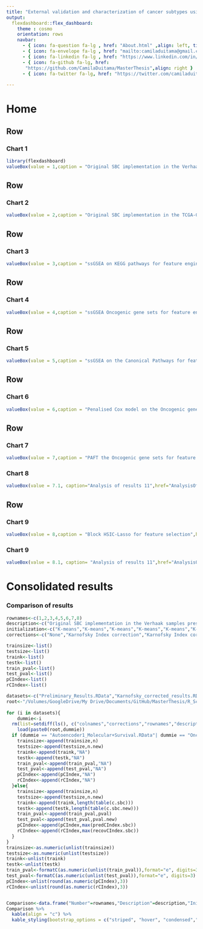 ```yaml
---
title: "External validation and characterization of cancer subtypes using SBC"
output: 
  flexdashboard::flex_dashboard:
    theme : cosmo
    orientation: rows
    navbar:
      - { icon: fa-question fa-lg , href: "About.html" ,align: left, title: "About"}
      - { icon: fa-envelope fa-lg , href: "mailto:camiladuitama@gmail.com" ,align: right}
      - { icon: fa-linkedin fa-lg , href: "https://www.linkedin.com/in/camiladuitama/" ,align: right}
      - { icon: fa-github fa-lg, href:
       "https://github.com/CamilaDuitama/MasterThesis",align: right }
      - { icon: fa-twitter fa-lg, href: "https://twitter.com/camiladuitama1",align: right }
      
---
```

Home {data-icon="fa-home"}
=====================================     
 

Row
-------------------------------------     
### Chart 1
    
```r
library(flexdashboard)
valueBox(value = 1,caption = "Original SBC implementation in the Verhaak samples present in the TCGA-GBM data set",href="Preliminary_Results.html", color="#85C1E9")
```
 
Row
------------------------------------- 
### Chart 2
    
```r
valueBox(value = 2,caption = "Original SBC implementation in the TCGA-GBM data set",href="Results.html",color = "#85C1E9")
``` 

Row
-------------------------------------    
### Chart 3

    
```r
valueBox(value = 3,caption = "ssGSEA on KEGG pathways for feature engineering",href="GSVA-KEGG.html",color= "#2E86C1")
```

Row
-------------------------------------    
### Chart 4

```r
valueBox(value = 4,caption = "ssGSEA Oncogenic gene sets for feature engineering",href="GSVA-Oncogenic_Signature.html",color= "#2E86C1")
```

Row
-------------------------------------
### Chart 5

```r
valueBox(value = 5,caption = "ssGSEA on the Canonical Pathways for feature engineering",href="GSVA.html",color= "#2E86C1")
```

Row
-------------------------------------
    
### Chart 6
    
```r
valueBox(value = 6,caption = "Penalised Cox model on the Oncogenic gene sets for feature engineering",href="OncogenicGeneSets+Pcox.html", color= "#21618C")
```
    
Row
-------------------------------------    
### Chart 7

```r
valueBox(value = 7,caption = "PAFT the Oncogenic gene sets for feature engineering ",href="OncogenicGeneSets+PAFT.html", color= "#21618C")
```

### Chart 8

```r
valueBox(value = 7.1, caption="Analysis of results 11",href="AnalysisOfResults.html", color= "#FA8072")
```

Row
-------------------------------------   

### Chart 9

```r
valueBox(value = 8,caption = "Block HSIC-Lasso for feature selection",href="HSIC-Lasso-Regression.html", color= "#1B4F72")
```

### Chart 9

```r
valueBox(value = 8.1, caption= "Analysis of results 11",href="AnalysisOfResults1.html", color= "#CD5C5C")
```



Consolidated results {data-icon="fa-table"}
=====================================     

### Comparison of results
    
```r

rownames<-c(1,2,3,4,5,6,7,8)
description<-c("Original SBC implementation in the Verhaak samples present in the TCGA-GBM data set","Original SBC implementation in the TCGA-GBM dataset","ssGSEA on KEGG pathways for feature engineering","ssGSEA Oncogenic gene sets for feature engineering","ssGSEA on the Canonical Pathways for feature engineering","Penalised Cox model on the Oncogenic gene sets for feature engineering","PAFT the Oncogenic gene sets for feature engineering","Block HSIC-Lasso for feature selection")
initialization<-c("K-means","K-means","K-means","K-means","K-means","K-means","K-means","K-means")
corrections<-c("None","Karnofsky Index correction","Karnofsky Index correction","Karnofsky Index correction","Karnofsky Index correction","Karnofsky Index correction","Karnofsky Index correction","Karnofsky Index correction")

trainsize<-list()
testsize<-list()
traink<-list()
testk<-list()
train_pval<-list()
test_pval<-list()
pCIndex<-list()
rCIndex<-list()

datasets<-c("Preliminary_Results.RData","Karnofsky_corrected_results.RData","GSVA-KEGG.RData","GSVA-Oncogenic_Signature.RData","GSVA.RData","OncogenicGeneSets+Pcox.RData","OncogenicGeneSets+PAFT.RData","HSIC-Lasso-Regression.RData")
root<-"/Volumes/GoogleDrive/My Drive/Documents/GitHub/MasterThesis/R_Scripts_First_Results/"
    
for (i in datasets){
    dummie<-i
  rm(list=setdiff(ls(), c("colnames","corrections","rownames","description","initialization","trainsize","testsize","traink","testk","train_pval","test_pval","pCIndex","rCIndex","datasets","root","dummie")))
    load(paste0(root,dummie))
  if (dummie == "Autoencoder1_Molecular+Survival.RData"| dummie == "OncogenicGeneSets+PAFT+CensoringData.RData"){
    trainsize<-append(trainsize,n)
    testsize<-append(testsize,n.new)
    traink<-append(traink,"NA")
    testk<-append(testk,"NA")
    train_pval<-append(train_pval,"NA")
    test_pval<-append(test_pval,"NA")
    pCIndex<-append(pCIndex,"NA")
    rCIndex<-append(rCIndex,"NA")
  }else{
    trainsize<-append(trainsize,n)
    testsize<-append(testsize,n.new)
    traink<-append(traink,length(table(c.sbc)))
    testk<-append(testk,length(table(c.sbc.new)))
    train_pval<-append(train_pval,pval)
    test_pval<-append(test_pval,pval.new)
    pCIndex<-append(pCIndex,max(predCIndex.sbc))
    rCIndex<-append(rCIndex,max(recovCIndex.sbc))
  }
}
trainsize<-as.numeric(unlist(trainsize))
testsize<-as.numeric(unlist(testsize))
traink<-unlist(traink)
testk<-unlist(testk)
train_pval<-formatC(as.numeric(unlist(train_pval)),format="e", digits=3)
test_pval<-formatC(as.numeric(unlist(test_pval)),format="e", digits=3)
pCIndex<-unlist(round(as.numeric(pCIndex),3))
rCIndex<-unlist(round(as.numeric(rCIndex),3))


Comparison<-data.frame("Number"=rownames,"Description"=description,"Initialization method"=initialization,"Correction"=corrections,"Training size"=trainsize,"Test size"=testsize,"K of training"= traink,"K of testing" = testk,"P-value of KMC in training"=train_pval,"P-value of KMC in testing"=test_pval,"Predictive C-Index"=pCIndex,"Recovery C-Index"=rCIndex,stringsAsFactors = FALSE)
Comparison %>%
  kable(align = "c") %>%
  kable_styling(bootstrap_options = c("striped", "hover", "condensed","responsive"),full_width = T, position = "center")
 
```


